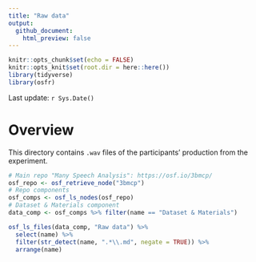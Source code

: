 ```yaml
---
title: "Raw data"
output:
  github_document:
    html_preview: false
---
```


```r
knitr::opts_chunk$set(echo = FALSE)
knitr::opts_knit$set(root.dir = here::here())
library(tidyverse)
library(osfr)
```

Last update: `r Sys.Date()`

# Overview

This directory contains `.wav` files of the participants’ production from the experiment.

```r
# Main repo "Many Speech Analysis": https://osf.io/3bmcp/
osf_repo <- osf_retrieve_node("3bmcp")
# Repo components
osf_comps <- osf_ls_nodes(osf_repo)
# Dataset & Materials component
data_comp <- osf_comps %>% filter(name == "Dataset & Materials")
```

```r
osf_ls_files(data_comp, "Raw data") %>%
  select(name) %>%
  filter(str_detect(name, ".*\\.md", negate = TRUE)) %>%
  arrange(name)
```

